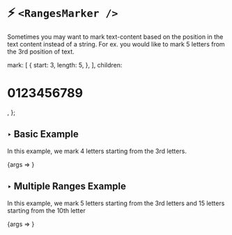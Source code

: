 
<Meta 
    title="Components/Ranges Marker"  
    component={RangesMarker} 
/>

# ⚡️ `<RangesMarker />`
Sometimes you may want to mark text-content based on the
position in the text content instead of a string.  For ex.
you would like to mark 5 letters from the 3rd position of text.

  mark: [
    {
      start: 3,
      length: 5,
    },
  ],
  children: <h1>0123456789</h1>,
};

## ‣ Basic Example
In this example, we mark 4 letters starting 
from the 3rd letters.

<Canvas>
    <Story name="single-range-marker" args={{
        ...args,
        mark: [
            {
            start: 3,
            length: 5,
            },
        ]
    }}>
        {args => <RangesMarker {...args} />}
    </Story>
</Canvas>


## ‣ Multiple Ranges Example
In this example, we mark 5 letters starting 
from the 3rd letters and 15 letters starting 
from the 10th letter

<Canvas>
    <Story name="multiple ranges marker" args={{
        ...args,
        mark: [
            {
            start: 3,
            length: 5,
            },{
                start: 11,
                length: 15
            }
        ],
        children: [`0123456789 123456789 123456789 123456789`]
    }}>
        {args => <RangesMarker {...args} />}
    </Story>
</Canvas>

> 